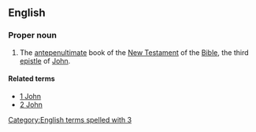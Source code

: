 ==English==

===Proper noun===
{{en-proper noun}}
{{book of the Bible|Third Epistle of John}}

# {{context|biblical|lang=en}} The [[antepenultimate]] book of the [[New Testament]] of the [[Bible]], the third [[epistle]] of [[John]].

====Related terms====
*[[1 John]]
*[[2 John]]

[[Category:English terms spelled with 3]]